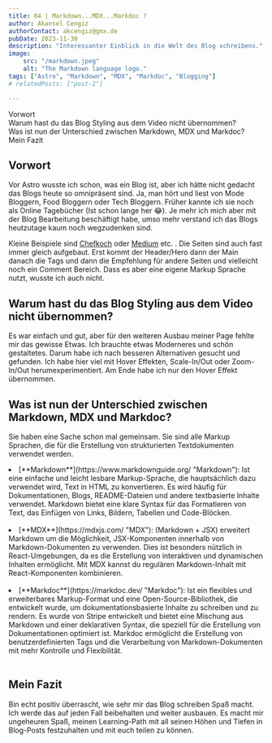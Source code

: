 ```yaml
---
title: 04 | Markdown...MDX...Markdoc ?
author: Akansel Cengiz
authorContact: akcengiz@gmx.de
pubDate: 2023-11-30
description: "Interessanter Einblick in die Welt des Blog schreibens."
image:
    src: "/markdown.jpeg"
    alt: "The Markdown language logo."
tags: ["Astro", "Markdown", "MDX", "Markdoc", "Blogging"]
# relatedPosts: ["post-2"]

---
```


<section class="w-10/12 text-justify"> 

<section id="toc">

- [Vorwort](#vorwort)
- [Warum hast du das Blog Styling aus dem Video nicht übernommen?](#warum-hast-du-das-blog-styling-aus-dem-video-nicht-übernommen)
- [Was ist nun der Unterschied zwischen Markdown, MDX und Markdoc?](#was-ist-nun-der-unterschied-zwischen-markdown-mdx-und-markdoc)
- [Mein Fazit](#mein-fazit)

</section>


## Vorwort

Vor Astro wusste ich schon, was ein Blog ist, aber ich hätte nicht gedacht das Blogs heute so omnipräsent sind.
Ja, man hört und liest von Mode Bloggern, Food Bloggern oder Tech Bloggern.
Früher kannte ich sie noch als Online Tagebücher (Ist schon lange her 😂).
Je mehr ich mich aber mit der Blog Bearbeitung beschäftigt habe, umso mehr verstand ich
das Blogs heutzutage kaum noch wegzudenken sind.

Kleine Beispiele sind [Chefkoch](https://www.chefkoch.de/ "Chefkoch") oder [Medium](https://medium.com/ "Medium") etc. .
Die Seiten sind auch fast immer gleich aufgebaut.
Erst kommt der Header/Hero dann der Main danach die Tags und dann die Empfehlung für andere Seiten und vielleicht noch ein Comment Bereich.
Dass es aber eine eigene Markup Sprache nutzt, wusste ich auch nicht.

## Warum hast du das Blog Styling aus dem Video nicht übernommen?

Es war einfach und gut, aber für den weiteren Ausbau meiner Page fehlte mir das gewisse Etwas.
Ich brauchte etwas Moderneres und schön gestaltetes.
Darum habe ich nach besseren Alternativen gesucht und gefunden.
Ich habe hier viel mit Hover Effekten, Scale-In/Out oder Zoom-In/Out herumexperimentiert.
Am Ende habe ich nur den Hover Effekt übernommen.


## Was ist nun der Unterschied zwischen Markdown, MDX und Markdoc?

Sie haben eine Sache schon mal gemeinsam.
Sie sind alle Markup Sprachen, die für die Erstellung von strukturierten Textdokumenten verwendet werden.

<li>[**Markdown**](https://www.markdownguide.org/ "Markdown"): Ist eine einfache und leicht lesbare Markup-Sprache, die hauptsächlich dazu verwendet wird, Text in HTML zu konvertieren. Es wird häufig für Dokumentationen, Blogs, README-Dateien und andere textbasierte Inhalte verwendet. Markdown bietet eine klare Syntax für das Formatieren von Text, das Einfügen von Links, Bildern, Tabellen und Code-Blöcken.</li>
<br/>

<li>[**MDX**](https://mdxjs.com/ "MDX"): (Markdown + JSX) erweitert Markdown um die Möglichkeit, JSX-Komponenten innerhalb von Markdown-Dokumenten zu verwenden. Dies ist besonders nützlich in React-Umgebungen, da es die Erstellung von interaktiven und dynamischen Inhalten ermöglicht. Mit MDX kannst du regulären Markdown-Inhalt mit React-Komponenten kombinieren.</li>
<br/>

<li>[**Markdoc**](https://markdoc.dev/ "Markdoc"): Ist ein flexibles und erweiterbares Markup-Format und eine Open-Source-Bibliothek, die entwickelt wurde, um dokumentationsbasierte Inhalte zu schreiben und zu rendern. Es wurde von Stripe entwickelt und bietet eine Mischung aus Markdown und einer deklarativen Syntax, die speziell für die Erstellung von Dokumentationen optimiert ist. Markdoc ermöglicht die Erstellung von benutzerdefinierten Tags und die Verarbeitung von Markdown-Dokumenten mit mehr Kontrolle und Flexibilität.</li>
<br/>

## Mein Fazit

Bin echt positiv überrascht, wie sehr mir das Blog schreiben Spaß macht.
Ich werde das auf jeden Fall beibehalten und weiter ausbauen.
Es macht mir ungeheuren Spaß, meinen Learning-Path mit all seinen Höhen und Tiefen in Blog-Posts festzuhalten
und mit euch teilen zu können.


</section>

